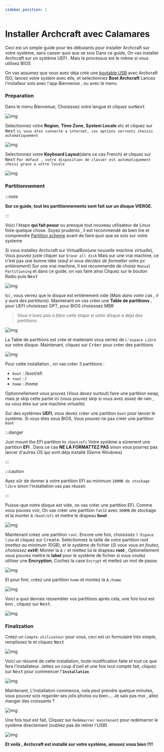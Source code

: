 ```yaml
---
sidebar_position: 1
---
```


# Installer Archcraft avec Calamares

Ceci est un simple guide pour les débutants pour installer Archcraft sur votre systéme, sans casser quoi que se sois
Dans ce guide, On vas installer Archcraft sur un systéme UEFI . Mais le processus est le méme si vous utilisez BIOS

On vas assumez que vous avez déja créé une [bootable USB](../boot-iso/boot-with-usb) avec Archcraft ISO, lancez votre system avec elle, et selectionnez **Boot Archcraft** Lancez l'installeur sois avec l'app Bienvenue , ou avec le menu

### Preparation

Dans le menu Bienvenue, Choisissez votre langue et cliquez sur<kbd>Next</kbd>

![img](./calamares/1.png)

Selectionnez  votre **Region**, **Time Zone**, **System Locale** etc et cliquez sur <kbd>Next</kbd> `si vous étes connecté a internet, ces options serronts choisis automatiquement`

![img](./calamares/2.png)

Selectionnez votre **Keyboard Layout**(dans ce cas French) et cliquez sur <kbd>Next</kbd> `Par défaut , votre disposition de clavier est automatiquement choisi grace a votre locale`

![img](./calamares/3.png)

### Partitionnement 

:::note

**Sur ce guide, tout les partitionnements sont fait sur un disque VIERGE.**

:::

Voici l'étape **qui fait peuur** ou presque tout nouveau utilisateur de Linux foire quelque chose.
Soyez prudents , il est recommendé de bien lire et comprendre [Partition scheme](https://wiki.archlinux.org/title/Partitioning#Partition_scheme)
avant de faire quoi que se sois sur votre systeme 

Si vous installez Archcraft sur VirtualBox(*une nouvelle machine virtuelle*), Vous pouvez juste cliquer sur `Erase all disk`
Mais sur une vrai machine, ce n'est pas une bonne idée (*sauf si vous décidez de formatter votre pc entiérement*)
Sur une vrai machine, Il est recommendé de choisir `Manual Partitioning` et dans ce guide, on vas faire ainsi
Cliquez sur le bouton Radio puis <kbd>Next</kbd>

![img](./calamares/4.png)

Ici , vous verrez que le disque est entiérement vide (*Mais dans votre cas , il y aura des partitions*).
Maintenant on vas créer une **Table de partitions** , pour UEFI choisissez GPT, pour BIOS choisissez MBR

> *Vous n'avez pas a faire cette étape si votre disque a déja des partitions*.

![img](./calamares/5.png)

La Table de partitions est crée et maitenant vous verrez de `L'espace Libre` sur votre disque. Maintenant, cliquez sur <kbd>Créer</kbd> pour créer des partitions

![img](./calamares/6.png)

Pour cette installation , on vas créer 3 partitions :
- `boot` : /boot/efi
- `root` : /
- `home` : /home

Optionnellement vous pouvez (*Vous devez surtout*) faire une partition swap, mais je skip cette partie ici (vous pouvez skip si vous avez assez de ram , ou vous étes sur une machine virtuelle)

Sur des systémes **UEFI**, vous devez créer une partition `boot` pour lancer le systéme. Si vous étes sous BIOS, Vous pouvez ne pas créer une partition `boot`

:::danger

Just mount the EFI partition to `/boot/efi` 
Votre systéme a sûrement une partition **EFI** . Dans ce cas **NE LA FORMATTEZ PAS** sinon vous pourrez pas lancer d'autres OS qui sont déja installé (Genre Windows) <br/>

:::

:::caution

Ayez sûr de donner à votre partition EFI au minimum `100MB de stockage libre` sinon l'installation vas pas réussir.

:::

Puisse-que notre disque est vide, on vas créer une partition EFI. Comme vous pouvez voir, On vas créer une partition `fat32` avec `300MB` de stockage et la monter à `/boot/efi` et mettre le drapeau **boot** 

![img](./calamares/7.png)

Maintenant créez une partition `root`. Encore une fois, choisissez `l'Espace libe` et cliquez sur <kbd>Create</kbd>.
Selectionnez la taille de votre partition root (*mettez au minimum 10GB*), et le systéme de fichier (*Si vous vous en foutez, choisissez **ext4***)
Monter la à `/` et mettez lui le drapeau **root** , Optionellement vous pouvez mettre le **label** pour le systéme de fichier si vous voulez utiliser une **Encryption**, Cochez la case `Encrypt` et mettez un mot de passe.

![img](./calamares/8.png)

Et pour finir, créez une partition `home` et montez la à `/home`.

![img](./calamares/9.png)

Voici a quoi devrais ressembler vos partitions aprés cela, une fois tout est bon , cliquez sur  <kbd>Next</kbd>.

![img](./calamares/10.png)

### Finalization

Créez un `Compte utilisateur` pour vous, ceci est un formulaire trés simple, remplissez le et cliquez <kbd>Next</kbd>

![img](./calamares/11.png)

Voici un résumé de cette installation, toute modification faite et tout ce que fera l'installateur.
Jettez un coup d'oeil et une fois tout compte fait, cliquez sur <kbd>Next</kbd> pour commencer l'**`Installation`**

![img](./calamares/12.png)

Maintenant, L'installation commence, cela peut prendre quelque minutes, vous pouvez sois regarder ses jolis photos ou bien....
Je sais pas moi , allez manger des croissants ?

![img](./calamares/13.png)

Une fois tout est fait, Cliquez sur `Redémarrer maintenant` pour redémarrer le systéme directement (oubliez pas de retirer l'USB)

![img](./calamares/14.png)

**Et voilà , Archcraft est installé sur votre systéme, amusez vous bien !!!!**
